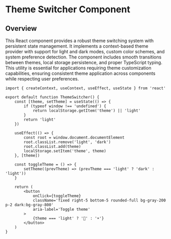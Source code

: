 # Theme Switcher Component

## Overview

This React component provides a robust theme switching system with persistent state management. It implements a context-based theme provider with support for light and dark modes, custom color schemes, and system preference detection. The component includes smooth transitions between themes, local storage persistence, and proper TypeScript typing. This utility is essential for applications requiring theme customization capabilities, ensuring consistent theme application across components while respecting user preferences.

```tsx
import { createContext, useContext, useEffect, useState } from 'react'

export default function ThemeSwitcher() {
	const [theme, setTheme] = useState(() => {
		if (typeof window !== 'undefined') {
			return localStorage.getItem('theme') || 'light'
		}
		return 'light'
	})

	useEffect(() => {
		const root = window.document.documentElement
		root.classList.remove('light', 'dark')
		root.classList.add(theme)
		localStorage.setItem('theme', theme)
	}, [theme])

	const toggleTheme = () => {
		setTheme((prevTheme) => (prevTheme === 'light' ? 'dark' : 'light'))
	}

	return (
		<button
			onClick={toggleTheme}
			className='fixed right-5 bottom-5 rounded-full bg-gray-200 p-2 dark:bg-gray-800'
			aria-label='Toggle theme'
		>
			{theme === 'light' ? '🌙' : '☀️'}
		</button>
	)
}
```
